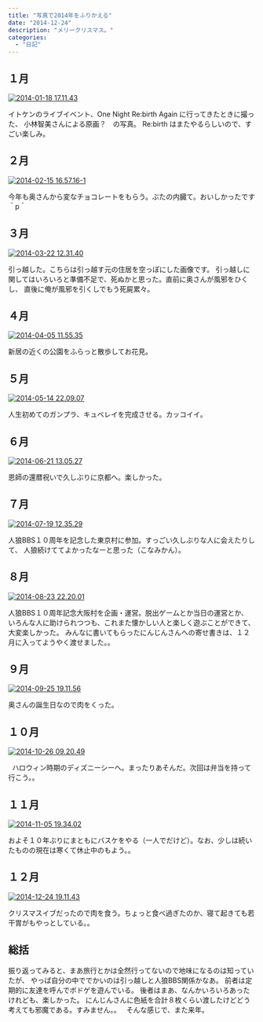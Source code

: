 ```yaml
---
title: "写真で2014年をふりかえる"
date: "2014-12-24"
description: "メリークリスマス。"
categories:
  - "日記"
---
```


## １月

<a href="/static/images/2014-01-18-17.11.43-300x225.webp" rel="noopener noreferrer">![2014-01-18 17.11.43](/static/images/2014-01-18-17.11.43-300x225.webp)</a>

イトケンのライブイベント、One Night Re:birth Again に行ってきたときに撮った、
小林智美さんによる原画？　の写真。 Re:birth はまたやるらしいので、すごい楽しみ。

## ２月

<a href="/static/images/2014-02-15-16.57.16-1-225x300.webp" rel="noopener noreferrer">![2014-02-15 16.57.16-1](/static/images/2014-02-15-16.57.16-1-225x300.webp)</a>

今年も奥さんから変なチョコレートをもらう。ぶたの内臓て。おいしかったです＾p＾

## ３月

<a href="/static/images/2014-03-22-12.31.40-225x300.webp" rel="noopener noreferrer">![2014-03-22 12.31.40](/static/images/2014-03-22-12.31.40-225x300.webp)</a>

引っ越した。こちらは引っ越す元の住居を空っぽにした画像です。
引っ越しに関してはいろいろと準備不足で、死ぬかと思った。直前に奥さんが風邪をひくし、
直後に俺が風邪を引くしでもう死屍累々。  

## ４月

<a href="/static/images/2014-04-05-11.55.35.webp" rel="noopener noreferrer">![2014-04-05 11.55.35](/static/images/2014-04-05-11.55.35.webp)</a>

新居の近くの公園をふらっと散歩してお花見。  

## ５月

<a href="/static/images/2014-05-14-22.09.07-225x300.webp" rel="noopener noreferrer">![2014-05-14 22.09.07](/static/images/2014-05-14-22.09.07-225x300.webp)</a>

人生初めてのガンプラ、キュベレイを完成させる。カッコイイ。  

## ６月

<a href="/static/images/2014-06-21-13.05.27-225x300.webp" rel="noopener noreferrer">![2014-06-21 13.05.27](/static/images/2014-06-21-13.05.27-225x300.webp)</a>

恩師の還暦祝いで久しぶりに京都へ。楽しかった。  

## ７月

<a href="/static/images/2014-07-19-12.35.29-225x300.webp" rel="noopener noreferrer">![2014-07-19 12.35.29](/static/images/2014-07-19-12.35.29-225x300.webp)</a>

人狼BBS１０周年を記念した東京村に参加。すっごい久しぶりな人に会えたりして、
人狼続けててよかったなーと思った（こなみかん）。  

## ８月

<a href="/static/images/2014-08-23-22.20.01-300x169.webp" rel="noopener noreferrer">![2014-08-23 22.20.01](/static/images/2014-08-23-22.20.01-300x169.webp)</a>

人狼BBS１０周年記念大阪村を企画・運営。脱出ゲームとか当日の運営とか、
いろんな人に助けられつつも、これまた懐かしい人と楽しく遊ぶことができて、大変楽しかった。
みんなに書いてもらったにんじんさんへの寄せ書きは、１２月に入ってようやく渡せました。。  

## ９月

<a href="/static/images/2014-09-25-19.11.56-225x300.webp" rel="noopener noreferrer">![2014-09-25 19.11.56](/static/images/2014-09-25-19.11.56-225x300.webp)</a>

奥さんの誕生日なので肉をくった。  

## １０月

<a href="/static/images/2014-10-26-09.20.49-225x300.webp" rel="noopener noreferrer">![2014-10-26 09.20.49](/static/images/2014-10-26-09.20.49-225x300.webp)</a>

  ハロウィン時期のディズニーシーへ。まったりあそんだ。次回は弁当を持って行こう。。  

## １１月

<a href="/static/images/2014-11-05-19.34.02-225x300.webp" rel="noopener noreferrer">![2014-11-05 19.34.02](/static/images/2014-11-05-19.34.02-225x300.webp)</a>

およそ１０年ぶりにまともにバスケをやる（一人でだけど）。なお、少しは続いたものの現在は寒くて休止中のもよう。。  

## １２月

<a href="/static/images/2014-12-24-19.11.43-225x300.webp" rel="noopener noreferrer">![2014-12-24 19.11.43](/static/images/2014-12-24-19.11.43-225x300.webp)</a>

クリスマスイブだったので肉を食う。ちょっと食べ過ぎたのか、寝て起きても若干胃がもやっとしている。。  

## 総括

振り返ってみると、まあ旅行とかは全然行ってないので地味になるのは知っていたが、
やっぱ自分の中ででかいのは引っ越しと人狼BBS関係かなあ。 前者は定期的に友達を呼んでボドゲを遊んでいる。
後者はまあ、なんかいろいろあったけれども、楽しかった。
にんじんさんに色紙を合計８枚くらい渡したけどどう考えても邪魔である。すみません。。   そんな感じで、また来年。
